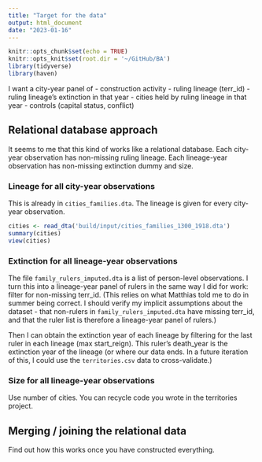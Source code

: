 ```yaml
---
title: "Target for the data"
output: html_document
date: "2023-01-16"
---
```


```r
knitr::opts_chunk$set(echo = TRUE)
knitr::opts_knit$set(root.dir = '~/GitHub/BA')
library(tidyverse)
library(haven)
```


I want a city-year panel of
- construction activity
- ruling lineage (terr_id)
- ruling lineage's extinction in that year
- cities held by ruling lineage in that year
- controls (capital status, conflict)


## Relational database approach

It seems to me that this kind of works like a relational database. Each city-year observation has non-missing ruling lineage. Each lineage-year observation has non-missing extinction dummy and size.

### Lineage for all city-year observations

This is already in `cities_families.dta`. The lineage is given for every city-year observation.

```r
cities <- read_dta('build/input/cities_families_1300_1918.dta')
summary(cities)
view(cities)
```
### Extinction for all lineage-year observations

The file `family_rulers_imputed.dta` is a list of person-level observations. I turn this into a lineage-year panel of rulers in the same way I did for work: filter for non-missing terr_id. 
(This relies on what Matthias told me to do in summer being correct. I should verify my implicit assumptions about the dataset - that non-rulers in `family_rulers_imputed.dta` have missing terr_id, and that the ruler list is therefore a lineage-year panel of rulers.)

Then I can obtain the extinction year of each lineage by filtering for the last ruler in each lineage (max start_reign). This ruler's death_year is the extinction year of the lineage (or where our data ends. In a future iteration of this, I could use the `territories.csv` data to cross-validate.)

### Size for all lineage-year observations

Use number of cities. You can recycle code you wrote in the territories project.

## Merging / joining the relational data

Find out how this works once you have constructed everything.
